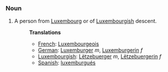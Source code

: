 ===Noun===
#A person from [[Luxembourg]] or of [[Luxembourgish]] descent.
#:'''Translations'''
#:*[[French]]: [[Luxembourgeois]]
#:*[[German]]: [[Luxemburger]] ''m'', [[Luxemburgerin]] ''f''
#:*[[Luxembourgish]]: [[Lëtzebuerger]] ''m'', [[Lëtzebuergerin]] ''f''
#:*[[Spanish]]: [[luxemburgués]]